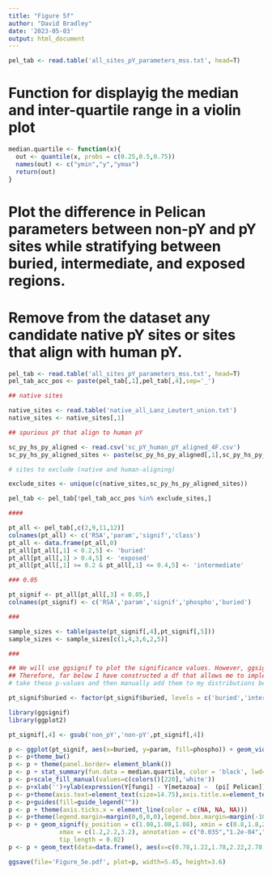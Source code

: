 ```yaml
---
title: "Figure 5f"
author: "David Bradley"
date: '2023-05-03'
output: html_document
---
```


```r

pel_tab <- read.table('all_sites_pY_parameters_mss.txt', head=T)

```

# Function for displayig the median and inter-quartile range in a violin plot

```r

median.quartile <- function(x){
  out <- quantile(x, probs = c(0.25,0.5,0.75))
  names(out) <- c("ymin","y","ymax")
  return(out) 
}

```

# Plot the difference in Pelican parameters between non-pY and pY sites while stratifying between buried, intermediate, and exposed regions.
# Remove from the dataset any candidate native pY sites or sites that align with human pY.

```r

pel_tab <- read.table('all_sites_pY_parameters_mss.txt', head=T)
pel_tab_acc_pos <- paste(pel_tab[,1],pel_tab[,4],sep='_')

## native sites

native_sites <- read.table('native_all_Lanz_Leutert_union.txt')
native_sites <- native_sites[,1]

## spurious pY that align to human pY

sc_py_hs_py_aligned <- read.csv('sc_pY_human_pY_aligned_4F.csv')
sc_py_hs_py_aligned_sites <- paste(sc_py_hs_py_aligned[,1],sc_py_hs_py_aligned[,3],sep='_')

# sites to exclude (native and human-aligning)

exclude_sites <- unique(c(native_sites,sc_py_hs_py_aligned_sites))

pel_tab <- pel_tab[!pel_tab_acc_pos %in% exclude_sites,]

####

pt_all <- pel_tab[,c(2,9,11,12)]
colnames(pt_all) <- c('RSA','param','signif','class')
pt_all <- data.frame(pt_all,0)
pt_all[pt_all[,1] < 0.2,5] <- 'buried'
pt_all[pt_all[,1] > 0.4,5] <- 'exposed'
pt_all[pt_all[,1] >= 0.2 & pt_all[,1] <= 0.4,5] <- 'intermediate'

### 0.05

pt_signif <- pt_all[pt_all[,3] < 0.05,]
colnames(pt_signif) <- c('RSA','param','signif','phospho','buried')

###

sample_sizes <- table(paste(pt_signif[,4],pt_signif[,5]))
sample_sizes <- sample_sizes[c(1,4,3,6,2,5)]

###

## We will use ggsignif to plot the significance values. However, ggsignif does not seem to work very well when the data is grouped.
## Therefore, far below I have constructed a df that allows me to implement ggsignif to calculate the p-values. Then, I will
# take these p-values and then manually add them to my distributions below.

pt_signif$buried <- factor(pt_signif$buried, levels = c('buried','intermediate','exposed'))

library(ggsignif)
library(ggplot2)

pt_signif[,4] <- gsub('non_pY','non-pY',pt_signif[,4])

p <- ggplot(pt_signif, aes(x=buried, y=param, fill=phospho)) + geom_violin(color='black', lwd=1.03, width=0.85, position = position_dodge(width = 0.815))
p <- p+theme_bw()
p <- p + theme(panel.border= element_blank())
p <- p + stat_summary(fun.data = median.quartile, color = 'black', lwd=0.90, position = position_dodge(width = 0.80))
p <- p+scale_fill_manual(values=c(colors()[220],'white'))
p <- p+xlab('')+ylab(expression(Y[fungi] - Y[metazoa] ~  (pi[ Pelican])))
p <- p+theme(axis.text=element_text(size=14.75),axis.title.x=element_text(size=11.5,face="plain"),axis.title.y=element_text(size=19,face="plain"),plot.title=element_text(size=12,face='bold'))
p <- p+guides(fill=guide_legend(""))
p <- p + theme(axis.ticks.x = element_line(color = c(NA, NA, NA)))
p <- p+theme(legend.margin=margin(0,0,0,0),legend.box.margin=margin(-10,-2,-10,-10))
p <- p + geom_signif(y_position = c(1.08,1.08,1.08), xmin = c(0.8,1.8,2.8), 
              xmax = c(1.2,2.2,3.2), annotation = c("0.035","1.2e-04","0.077"),
              tip_length = 0.02)
p <- p + geom_text(data=data.frame(), aes(x=c(0.78,1.22,1.78,2.22,2.78,3.22), y=rep(1.31,6), label=sample_sizes), size=4, inherit.aes = F)

ggsave(file='Figure_5e.pdf', plot=p, width=5.45, height=3.6)

```



